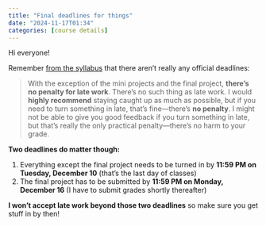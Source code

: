 ```yaml
---
title: "Final deadlines for things"
date: "2024-11-17T01:34"
categories: [course details]
---
```


Hi everyone!

Remember [from the syllabus](/syllabus.qmd#late-work) that there aren't really any official deadlines:

> With the exception of the mini projects and the final project, **there’s no penalty for late work**. There’s no such thing as late work. I would **highly recommend** staying caught up as much as possible, but if you need to turn something in late, that’s fine—there’s **no penalty**. I might not be able to give you good feedback if you turn something in late, but that’s really the only practical penalty—there’s no harm to your grade.

**Two deadlines do matter though:**

1. Everything except the final project needs to be turned in by **11:59 PM on Tuesday, December 10** (that's the last day of classes)
2. The final project has to be submitted by **11:59 PM on Monday, December 16** (I have to submit grades shortly thereafter)

**I won't accept late work beyond those two deadlines** so make sure you get stuff in by then!
